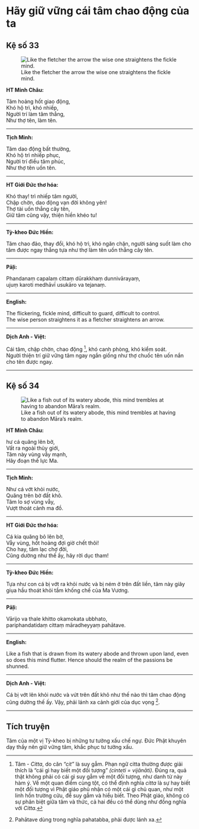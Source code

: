 # Hãy giữ vững cái tâm chao động của ta {- #hay-giu-vung-cai-tam-chao-dong-cua-ta}

## Kệ số 33 {- #ke-so-33}

![Like the fletcher the arrow the wise one straightens the fickle mind.](images/kinh-phap-cu-ke-so-33-dhammapada-verse-33.jpg){fig-align="center" .lightbox}

**HT Minh Châu:**

Tâm hoảng hốt giao động,  
Khó hộ trì, khó nhiếp,  
Người trí làm tâm thẳng,  
Như thợ tên, làm tên.  

<hr class="divider">

**Tịch Minh:**

Tâm dao động bất thường,  
Khó hộ trì nhiếp phục,  
Người trí điều tâm phúc,  
Như thợ tên uốn tên.  

<hr class="divider">

**HT Giới Đức thơ hóa:**

Khó thay! trì nhiếp tâm người,  
Chập chờn, dao động vạn đời không yên!  
Thợ tài uốn thẳng cây tên,  
Giữ tâm cũng vậy, thiện hiền khéo tu!  

<hr class="divider">


**Tỳ-kheo Đức Hiền:**

Tâm chao đảo, thay đổi, khó hộ trì, khó ngăn chặn, người sáng suốt làm cho tâm được ngay thẳng tựa như thợ làm tên uốn thẳng cây tên.  

<hr class="divider">

**Pāḷi:**

Phandanaṃ capalaṃ cittaṃ dūrakkhaṃ dunnivārayaṃ,  
ujuṃ karoti medhāvī usukāro va tejanaṃ.  

<hr class="divider">

**English:**

The flickering, fickle mind, difficult to guard, difficult to control.  
The wise person straightens it as a fletcher straightens an arrow.  

<hr class="divider">

**Dịch Anh - Việt:**

Cái tâm, chập chờn, chao động [^1], khó canh phòng, khó kiểm soát.  
Người thiện trí giữ vững tâm ngay ngắn giống như thợ chuốc tên uốn nắn cho tên được ngay.  

<hr class="divider">

## Kệ số 34 {- #ke-so-34}

![Like a fish out of its watery abode, this mind trembles at having to abandon Māra’s realm.](images/kinh-phap-cu-ke-so-34-dhammapada-verse-34.jpg){fig-align="center" .lightbox}

**HT Minh Châu:**

hư cá quăng lên bờ,  
Vất ra ngoài thủy giới,  
Tâm này vùng vẫy mạnh,  
Hãy đoạn thế lực Ma.  

<hr class="divider">

**Tịch Minh:**

Như cá vớt khỏi nước,  
Quăng trên bờ đất khô.  
Tâm lo sợ vùng vẫy,  
Vượt thoát cảnh ma đồ.  

<hr class="divider">

**HT Giới Đức thơ hóa:**

Cá kia quăng bỏ lên bờ,  
Vẫy vùng, hốt hoảng đợi giờ chết thôi!  
Cho hay, tâm lạc chợ đời,  
Cũng dường như thế ấy, hãy rời dục tham!  

<hr class="divider">

**Tỳ-kheo Đức Hiền:**

Tựa như con cá bị vớt ra khỏi nước và bị ném ở trên đất liền, tâm này giãy giụa hầu thoát khỏi tầm khống chế của Ma Vương.

<hr class="divider">

**Pāḷi:**

Vārijo va thale khitto okamokata ubbhato,  
pariphandatidaṃ cittaṃ māradheyyaṃ pahātave.  

<hr class="divider">

**English:**

Like a fish that is drawn from its watery abode and thrown upon land, even so does this mind flutter. Hence should the realm of the passions be shunned.  

<hr class="divider">

**Dịch Anh - Việt:**

Cá bị vớt lên khỏi nước và vứt trên đất khô như thế nào thì tâm chao động cũng dường thế ấy. Vậy, phải lánh xa cảnh giới của dục vọng [^2].

<hr class="divider">

## Tích truyện {- #tich-truyen}

Tâm của một vị Tỳ-kheo bị những tư tưởng xấu chế ngự. Ðức Phật khuyên dạy thầy nên giữ vững tâm, khắc phục tư tưởng xấu.  

[^1]: Tâm - *Citta*, do căn *"cit"* là suy gẫm. Phạn ngữ citta thường được giải thích là "cái gì hay biết một đối tượng" *(cinteti = vijānāti)*. Ðúng ra, quả thật không phải có cái gì suy gẫm về một đối tượng, như danh từ này hàm ý. Về một quan điểm cùng tột, có thể định nghĩa *citta* là sự hay biết một đối tượng vì Phật giáo phủ nhận có một cái gì chủ quan, như một linh hồn trường cửu, để suy gẫm và hiểu biết. Theo Phật giáo, không có sự phân biệt giữa tâm và thức, cả hai đều có thể dùng như đồng nghĩa với *Citta*.

[^2]: Pahātave dùng trong nghĩa pahatabba, phải được lánh xa.